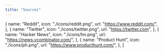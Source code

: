 ```yaml
---
title: "Sources"
---
```


  {
    name: "Reddit",
    icon: "./icons/reddit.png",
    url: "https://www.reddit.com/",
  },
  {
    name: "Twitter",
    icon: "./icons/twitter.png",
    url: "https://twitter.com",
  },
  {
    name: "Hacker News",
    icon: "./icons/hn.png",
    url: "https://news.ycombinator.com/",
  },
  {
    name: "Product Hunt",
    icon: "./icons/ph.png",
    url: "https://www.producthunt.com/",
  },
]
